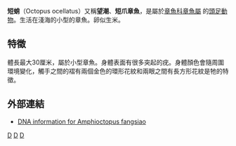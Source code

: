 {{Speciesbox 
| taxon = Octopus ocellatus
| image = Ocellated octopus.jpg
| binomial_authority =Gray, 1849
}}
'''短蛸'''（Octopus ocellatus）又稱'''望潮'''、'''短爪章魚'''，是屬於[[章魚科|章魚科]][[章魚屬|章魚屬]] 的[[頭足動物|頭足動物]]。生活在淺海的小型的章魚。卵似生米。

==特徵==
體長最大30厘米，屬於小型章魚。身體表面有很多突起的疣。身體顏色會隨周圍環境變化，觸手之間的褶有兩個金色的環形花紋和兩眼之間有長方形花紋是牠的特徵。

==外部連結==
* [http://nz.boldmirror.net/index.php/display/sequence/GBCPH1007-09/ DNA information for Amphioctopus fangsiao] {{Wayback|url=http://nz.boldmirror.net/index.php/display/sequence/GBCPH1007-09/ |date=20160305084736 }}
{{Commons category|position=left|Amphioctopus fangsiao}}

{{taxonbar}}
[[Category:_1849年描述的动物|D]]
[[Category:章魚屬|D]]
[[Category:可食用軟體動物|D]]